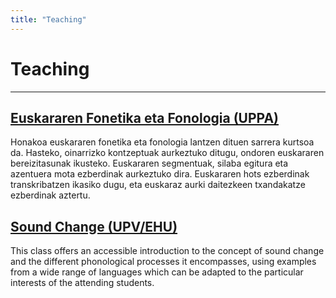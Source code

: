 ```yaml
---
title: "Teaching"
---
```


# Teaching

<hr>

## [Euskararen Fonetika eta Fonologia (UPPA)](euskalfono/)

Honakoa euskararen fonetika eta fonologia lantzen dituen sarrera kurtsoa da. Hasteko, oinarrizko kontzeptuak aurkeztuko ditugu, ondoren euskararen bereizitasunak ikusteko. Euskararen segmentuak, silaba egitura eta azentuera mota ezberdinak aurkeztuko dira. Euskararen hots ezberdinak transkribatzen ikasiko dugu, eta euskaraz aurki daitezkeen txandakatze ezberdinak aztertu.

## [Sound Change (UPV/EHU)](soundchange/)

This class offers an accessible introduction to the concept of sound change and the different phonological processes it encompasses, using examples from a wide range of languages which can be adapted to the particular interests of the attending students.